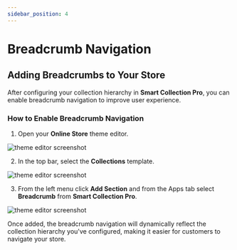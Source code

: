 ```yaml
---
sidebar_position: 4
---
```


# Breadcrumb Navigation

## Adding Breadcrumbs to Your Store

After configuring your collection hierarchy in **Smart Collection Pro**, you can enable breadcrumb navigation to improve user experience.

### How to Enable Breadcrumb Navigation

1. Open your **Online Store** theme editor.

![theme editor screenshot](./img/breadcrumb/theme-menu.png)

2. In the top bar, select the **Collections** template.

![theme editor screenshot](./img/breadcrumb/theme-template-collection.png)

3. From the left menu click **Add Section** and from the Apps tab select **Breadcrumb** from **Smart Collection Pro**.

![theme editor screenshot](./img/breadcrumb/theme-section.png)

Once added, the breadcrumb navigation will dynamically reflect the collection hierarchy you've configured, making it easier for customers to navigate your store.

